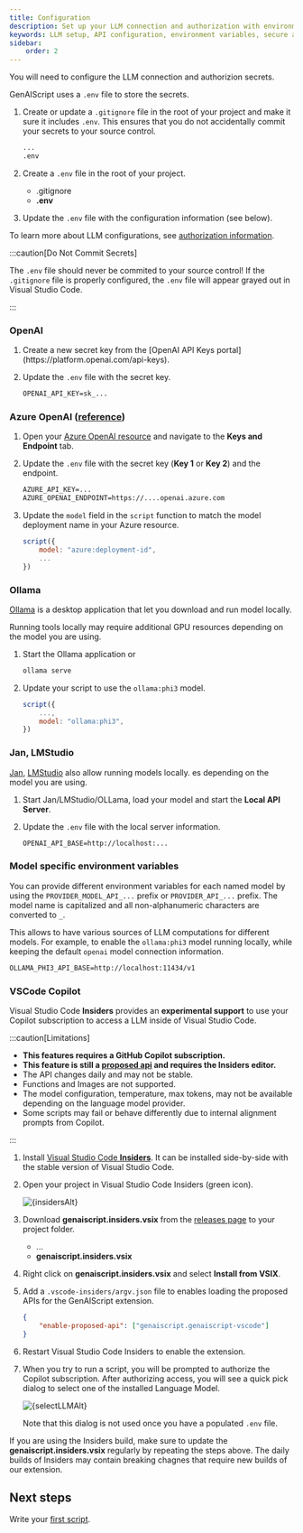 ```yaml
---
title: Configuration
description: Set up your LLM connection and authorization with environment variables for seamless integration.
keywords: LLM setup, API configuration, environment variables, secure authorization, LLM integration
sidebar:
    order: 2
---
```




You will need to configure the LLM connection and authorizion secrets. 

GenAIScript uses a `.env` file to store the secrets.

<Steps>

<ol>

<li>

Create or update a `.gitignore` file in the root of your project and make it sure it includes `.env`.
This ensures that you do not accidentally commit your secrets to your source control.

```txt title=".gitignore" ".env"
...
.env
```

</li>

<li>

Create a `.env` file in the root of your project.

<FileTree>

-  .gitignore
-  **.env**
</FileTree>

</li>

<li>

Update the `.env` file with the configuration information (see below).

</li>

</ol>

</Steps>

To learn more about LLM configurations, 
see [authorization information](/genaiscript/reference/token).

:::caution[Do Not Commit Secrets]

The `.env` file should never be commited to your source control!
If the `.gitignore` file is properly configured, 
the `.env` file will appear grayed out in Visual Studio Code.

:::


### OpenAI

<Steps>

<ol>

<li>
Create a new secret key from the [OpenAI API Keys portal](https://platform.openai.com/api-keys).
</li>

<li>

Update the `.env` file with the secret key.

```txt title=".env"
OPENAI_API_KEY=sk_...
```
</li>

</ol>

</Steps>

### Azure OpenAI ([reference](https://learn.microsoft.com/en-us/azure/ai-services/openai/reference#chat-completions))

<Steps>

<ol>

<li>

Open your [Azure OpenAI resource](https://portal.azure.com) and navigate to the **Keys and Endpoint** tab.

</li>

<li>

Update the `.env` file with the secret key (**Key 1** or **Key 2**) and the endpoint.

```txt title=".env"
AZURE_API_KEY=...
AZURE_OPENAI_ENDPOINT=https://....openai.azure.com
```

</li>

<li>

Update the `model` field in the `script` function to match the model deployment name in your Azure resource.

```js "model"
script({
    model: "azure:deployment-id",
    ...
})
```

</li>

</ol>

</Steps>

### Ollama

[Ollama](https://ollama.ai/) is a desktop application that let you download and run model locally.

Running tools locally may require additional GPU resources depending on the model you are using.

<Steps>

<ol>

<li>

Start the Ollama application or

```sh
ollama serve
```

</li>

<li>

Update your script to use the `ollama:phi3` model.

```js "ollama:phi3"
script({
    ...,
    model: "ollama:phi3",
})
```

</li>

</ol>

</Steps>

### Jan, LMStudio

[Jan](https://jan.ai/), [LMStudio](https://lmstudio.ai/)
also allow running models locally. es depending on the model you are using.

<Steps>

<ol>

<li>

Start Jan/LMStudio/OLLama, load your model and start the **Local API Server**.

</li>

<li>

Update the `.env` file with the local server information.

```txt title=".env"
OPENAI_API_BASE=http://localhost:...
```

</li>

</ol>

</Steps>

### Model specific environment variables

You can provide different environment variables
for each named model by using the `PROVIDER_MODEL_API_...` prefix or `PROVIDER_API_...` prefix.
The model name is capitalized and 
all non-alphanumeric characters are converted to `_`.

This allows to have various sources of LLM computations
for different models. For example, to enable the `ollama:phi3`
model running locally, while keeping the default `openai` model connection information.

```txt title=".env"
OLLAMA_PHI3_API_BASE=http://localhost:11434/v1
```

### VSCode Copilot

Visual Studio Code **Insiders** provides an 
**experimental support** to use your Copilot subscription to access a LLM inside of Visual Studio Code.

:::caution[Limitations]

-   **This features requires a GitHub Copilot subscription.**
-   **This feature is still a [proposed api](https://github.com/microsoft/vscode/blob/main/src/vscode-dts/vscode.proposed.languageModels.d.ts) and requires the Insiders editor.**
-   The API changes daily and may not be stable.
-   Functions and Images are not supported.
-   The model configuration, temperature, max tokens, may not be available depending on the language model provider.
-   Some scripts may fail or behave differently due to internal alignment prompts from Copilot.

:::

<Steps>

<ol>

<li>

Install [Visual Studio Code **Insiders**](https://code.visualstudio.com/insiders/). 
It can be installed side-by-side with the stable version of Visual Studio Code.

</li>

<li>

Open your project in Visual Studio Code Insiders (green icon).

<Image src={insidersSrc} alt={insidersAlt} />

</li>

<li>

Download **genaiscript.insiders.vsix** from the [releases page](https://github.com/microsoft/genaiscript/releases/latest)
to your project folder.

<FileTree>

- ...
- **genaiscript.insiders.vsix**

</FileTree>

</li>

<li>

Right click on **genaiscript.insiders.vsix** and select **Install from VSIX**.

</li>

<li>

Add a `.vscode-insiders/argv.json` file to enables loading the proposed APIs for the GenAIScript extension.

```json title=".vscode-insiders/argv.json"
{
    "enable-proposed-api": ["genaiscript.genaiscript-vscode"]
}
```

</li>

<li>

Restart Visual Studio Code Insiders to enable the extension.

</li>

<li>

When you try to run a script, you will be prompted to authorize the Copilot subscription.
After authorizing access, you will see a quick pick dialog to select one of the installed Language Model.

<Image src={selectLLMSrc} alt={selectLLMAlt} />

Note that this dialog is not used once you have a populated `.env` file.

</li>

</ol>

</Steps>

If you are using the Insiders build, make sure to update the **genaiscript.insiders.vsix** regularly
by repeating the steps above. The daily builds of Insiders may contain breaking chagnes that require new builds
of our extension.

## Next steps

Write your [first script](/genaiscript/getting-started/your-first-genai-script).
